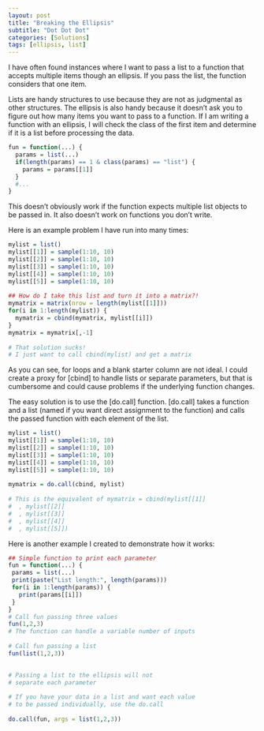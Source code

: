 ```yaml
---
layout: post
title: "Breaking the Ellipsis"
subtitle: "Dot Dot Dot"
categories: [Solutions]
tags: [ellipsis, list]
---
```



I have often found instances where I want to pass a list to a function that accepts multiple items though an ellipsis. If you pass the list, the function considers that one item.

Lists are handy structures to use because they are not as judgmental as other structures. The ellipsis is also handy because it doesn’t ask you to figure out how many items you want to pass to a function. If I am writing a function with an ellipsis, I will check the class of the first item and determine if it is a list before processing the data.

```r
fun = function(...) {
  params = list(...)
  if(length(params) == 1 & class(params) == "list") {
    params = params[[1]]
  }
  #...
}
```

This doesn’t obviously work if the function expects multiple list objects to be passed in. It also doesn’t work on functions you don’t write.

Here is an example problem I have run into many times:

```r
mylist = list()
mylist[[1]] = sample(1:10, 10)
mylist[[2]] = sample(1:10, 10)
mylist[[3]] = sample(1:10, 10)
mylist[[4]] = sample(1:10, 10)
mylist[[5]] = sample(1:10, 10)
 
## How do I take this list and turn it into a matrix?!
mymatrix = matrix(nrow = length(mylist[[1]]))
for(i in 1:length(mylist)) {
  mymatrix = cbind(mymatrix, mylist[[i]])
}
mymatrix = mymatrix[,-1]
 
# That solution sucks!
# I just want to call cbind(mylist) and get a matrix
```

As you can see, for loops and a blank starter column are not ideal. I could create a proxy for [cbind] to handle lists or separate parameters, but that is cumbersome and could cause problems if the underlying function changes.

The easy solution is to use the [do.call] function. [do.call] takes a function and a list (named if you want direct assignment to the function) and calls the passed function with each element of the list.

```r
mylist = list()
mylist[[1]] = sample(1:10, 10)
mylist[[2]] = sample(1:10, 10)
mylist[[3]] = sample(1:10, 10)
mylist[[4]] = sample(1:10, 10)
mylist[[5]] = sample(1:10, 10)
 
mymatrix = do.call(cbind, mylist)
 
# This is the equivalent of mymatrix = cbind(mylist[[1]]
#  , mylist[[2]]
#  , mylist[[3]]
#  , mylist[[4]]
#  , mylist[[5]])
```

Here is another example I created to demonstrate how it works:

```r
## Simple function to print each parameter
fun = function(...) {
 params = list(...)
 print(paste("List length:", length(params)))
 for(i in 1:length(params)) {
   print(params[[i]])
 }
}
# Call fun passing three values
fun(1,2,3)
# The function can handle a variable number of inputs
 
# Call fun passing a list
fun(list(1,2,3))

 
# Passing a list to the ellipsis will not
# separate each parameter
 
# If you have your data in a list and want each value
# to be passed individually, use the do.call
 
do.call(fun, args = list(1,2,3))

```